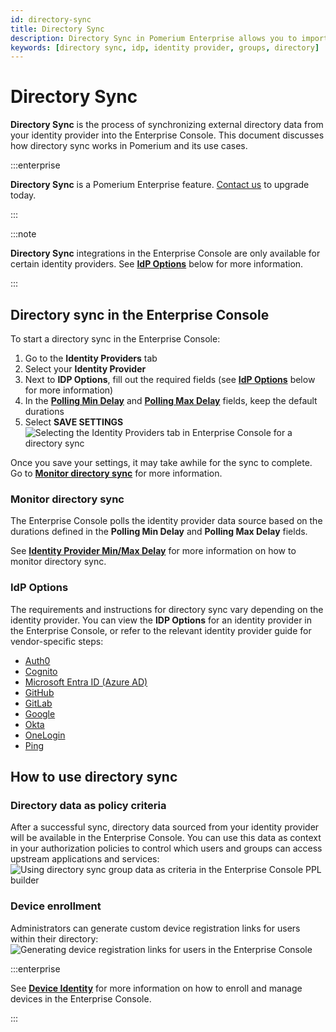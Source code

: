 ```yaml
---
id: directory-sync
title: Directory Sync
description: Directory Sync in Pomerium Enterprise allows you to import organizational directory data and external data sources you can use in authorization policies.
keywords: [directory sync, idp, identity provider, groups, directory]
---
```


# Directory Sync

**Directory Sync** is the process of synchronizing external directory data from your identity provider into the Enterprise Console. This document discusses how directory sync works in Pomerium and its use cases.

:::enterprise

**Directory Sync** is a Pomerium Enterprise feature. [Contact us](https://www.pomerium.com/enterprise-sales/) to upgrade today.

:::

:::note

**Directory Sync** integrations in the Enterprise Console are only available for certain identity providers. See [**IdP Options**](#idp-options) below for more information.

:::

## Directory sync in the Enterprise Console

To start a directory sync in the Enterprise Console:

1. Go to the **Identity Providers** tab
1. Select your **Identity Provider**
1. Next to **IDP Options**, fill out the required fields (see [**IdP Options**](#idp-options) below for more information)
1. In the [**Polling Min Delay**](/docs/reference/identity-provider-settings#identity-provider-polling-minmax-delay) and [**Polling Max Delay**](/docs/reference/identity-provider-settings#identity-provider-polling-minmax-delay) fields, keep the default durations
1. Select **SAVE SETTINGS** ![Selecting the Identity Providers tab in Enterprise Console for a directory sync](./img/directory-sync/directory-sync-idp-tab.gif)

Once you save your settings, it may take awhile for the sync to complete. Go to [**Monitor directory sync**](#monitor-directory-sync) for more information.

### Monitor directory sync

The Enterprise Console polls the identity provider data source based on the durations defined in the **Polling Min Delay** and **Polling Max Delay** fields.

See [**Identity Provider Min/Max Delay**](/docs/reference/identity-provider-settings#identity-provider-polling-minmax-delay) for more information on how to monitor directory sync.

### IdP Options

The requirements and instructions for directory sync vary depending on the identity provider. You can view the **IDP Options** for an identity provider in the Enterprise Console, or refer to the relevant identity provider guide for vendor-specific steps:

- [Auth0](/docs/integrations/auth0)
- [Cognito](/docs/integrations/cognito)
- [Microsoft Entra ID (Azure AD)](/docs/integrations/azure)
- [GitHub](/docs/integrations/github)
- [GitLab](/docs/integrations/gitlab)
- [Google](/docs/integrations/google)
- [Okta](/docs/integrations/okta)
- [OneLogin](/docs/integrations/one-login)
- [Ping](/docs/integrations/ping)

## How to use directory sync

### Directory data as policy criteria

After a successful sync, directory data sourced from your identity provider will be available in the Enterprise Console. You can use this data as context in your authorization policies to control which users and groups can access upstream applications and services: ![Using directory sync group data as criteria in the Enterprise Console PPL builder](./img/directory-sync/directory-sync-group-criteria.png)

### Device enrollment

Administrators can generate custom device registration links for users within their directory: ![Generating device registration links for users in the Enterprise Console](./img/directory-sync/device-enrollment.png)

:::enterprise

See [**Device Identity**](/docs/integrations/device-context/device-identit) for more information on how to enroll and manage devices in the Enterprise Console.

:::
